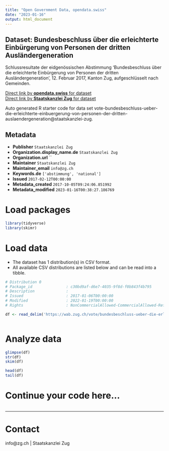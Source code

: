 ```yaml
---
title: "Open Government Data, opendata.swiss"
date: "2023-01-16"
output: html_document
---
```


## Dataset: Bundesbeschluss über die erleichterte Einbürgerung von Personen der dritten Ausländergeneration

Schlussresultate der eidgenössischen Abstimmung 'Bundesbeschluss über die erleichterte Einbürgerung von Personen der dritten Ausländergeneration', 12. Februar 2017, Kanton Zug, aufgeschlüsselt nach Gemeinden.

[Direct link by **opendata.swiss** for dataset](https://opendata.swiss/de/dataset/bundesbeschluss-uber-die-erleichterte-einburgerung-von-personen-der-dritten-auslandergeneration1)<br>
[Direct link by **Staatskanzlei Zug** for dataset](https://wab.zug.ch/vote/bundesbeschluss-ueber-die-erleichterte-einbuergerung-von-personen-der-dritten-auslaendergeneration/data)

Auto generated R starter code for data set vote-bundesbeschluss-ueber-die-erleichterte-einbuergerung-von-personen-der-dritten-auslaendergeneration@staatskanzlei-zug.

## Metadata

- **Publisher** `Staatskanzlei Zug`
- **Organization.display_name.de** `Staatskanzlei Zug`
- **Organization.url** ``
- **Maintainer** `Staatskanzlei Zug`
- **Maintainer_email** `info@zg.ch`
- **Keywords.de** `['abstimmung', 'national']`
- **Issued** `2017-02-12T00:00:00`
- **Metadata_created** `2017-10-05T09:24:06.851992`
- **Metadata_modified** `2023-01-16T00:38:27.186769`


# Load packages

```r

library(tidyverse)
library(skimr)

```

# Load data

-   The dataset has 1 distribution(s) in CSV format.
-   All available CSV distributions are listed below and can be read into a tibble.

```r

# Distribution 0
# Package_id               : c30bd9af-d6e7-4035-9f8d-f0b843f4b795
# Description              : 
# Issued                   : 2017-01-06T00:00:00
# Modified                 : 2022-01-19T00:00:00
# Rights                   : NonCommercialAllowed-CommercialAllowed-ReferenceRequired

df <- read_delim('https://wab.zug.ch/vote/bundesbeschluss-ueber-die-erleichterte-einbuergerung-von-personen-der-dritten-auslaendergeneration/data-csv')



```

# Analyze data

```r

glimpse(df)
str(df)
skim(df)

head(df)
tail(df)

```

# Continue your code here...

```r

```

------------------------------------------------------------------------

# Contact

info@zg.ch | Staatskanzlei Zug
